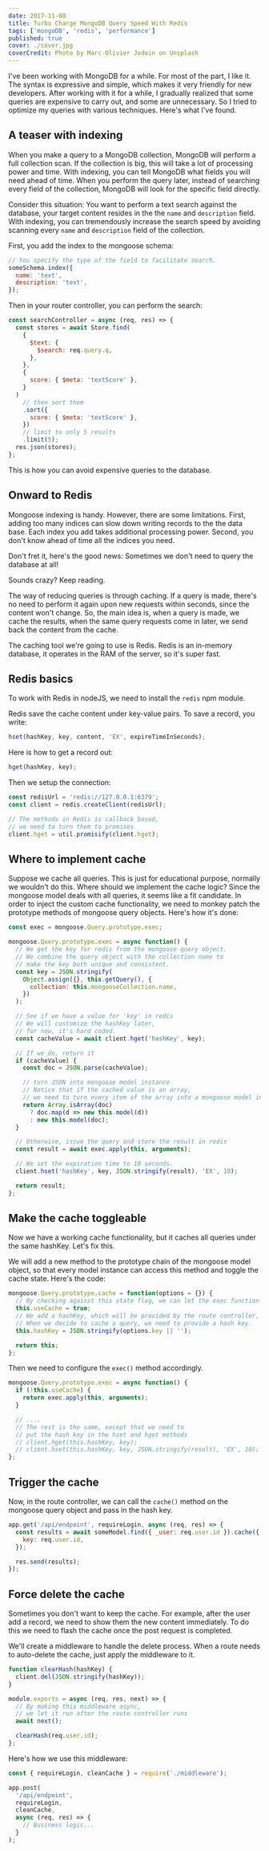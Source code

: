 ```yaml
---
date: 2017-11-08
title: Turbo Charge MongoDB Query Speed With Redis
tags: ['mongoDB', 'redis', 'performance']
published: true
cover: ./cover.jpg
coverCredit: Photo by Marc-Olivier Jodoin on Unsplash
---
```


I've been working with MongoDB for a while. For most of the part, I like it. The syntax is expressive and simple, which makes it very friendly for new developers. After working with it for a while, I gradually realized that some queries are expensive to carry out, and some are unnecessary. So I tried to optimize my queries with various techniques. Here's what I've found.

## A teaser with indexing

When you make a query to a MongoDB collection, MongoDB will perform a full collection scan. If the collection is big, this will take a lot of processing power and time. With indexing, you can tell MongoDB what fields you will need ahead of time. When you perform the query later, instead of searching every field of the collection, MongoDB will look for the specific field directly.

Consider this situation: You want to perform a text search against the database, your target content resides in the the `name` and `description` field. With indexing, you can tremendously increase the search speed by avoiding scanning every `name` and `description` field of the collection.

First, you add the index to the mongoose schema:

```javascript
// You specify the type of the field to facilitate search.
someSchema.index({
  name: 'text',
  description: 'text',
});
```

Then in your router controller, you can perform the search:

```javascript
const searchController = async (req, res) => {
  const stores = await Store.find(
    {
      $text: {
        $search: req.query.q,
      },
    },
    {
      score: { $meta: 'textScore' },
    }
  )
    // then sort them
    .sort({
      score: { $meta: 'textScore' },
    })
    // limit to only 5 results
    .limit(5);
  res.json(stores);
};
```

This is how you can avoid expensive queries to the database.

## Onward to Redis

Mongoose indexing is handy. However, there are some limitations. First, adding too many indices can slow down writing records to the the data base. Each index you add takes additional processing power. Second, you don't know ahead of time all the indices you need.

Don't fret it, here's the good news: Sometimes we don't need to query the database at all!

Sounds crazy? Keep reading.

The way of reducing queries is through caching. If a query is made, there's no need to perform it again upon new requests within seconds, since the content won't change. So, the main idea is, when a query is made, we cache the results, when the same query requests come in later, we send back the content from the cache.

The caching tool we're going to use is Redis. Redis is an in-memory database, it operates in the RAM of the server, so it's super fast.

## Redis basics

To work with Redis in nodeJS, we need to install the `redis` npm module.

Redis save the cache content under key-value pairs. To save a record, you write:

```javascript
hset(hashKey, key, content, 'EX', expireTimeInSeconds);
```

Here is how to get a record out:

```javascript
hget(hashKey, key);
```

Then we setup the connection:

```javascript
const redisUrl = 'redis://127.0.0.1:6379';
const client = redis.createClient(redisUrl);

// The methods in Redis is callback based,
// we need to turn them to promises
client.hget = util.promisify(client.hget);
```

## Where to implement cache

Suppose we cache all queries. This is just for educational purpose, normally we wouldn't do this. Where should we implement the cache logic? Since the mongoose model deals with all queries, it seems like a fit candidate. In order to inject the custom cache functionality, we need to monkey patch the prototype methods of mongoose query objects. Here's how it's done:

```javascript
const exec = mongoose.Query.prototype.exec;

mongoose.Query.prototype.exec = async function() {
  // We get the key for redis from the mongoose query object.
  // We combine the query object with the collection name to
  // make the key both unique and consistent.
  const key = JSON.stringify(
    Object.assign({}, this.getQuery(), {
      collection: this.mongooseCollection.name,
    })
  );

  // See if we have a value for 'key' in redis
  // We will customize the hashKey later,
  // for now, it's hard coded.
  const cacheValue = await client.hget('hashKey', key);

  // If we do, return it
  if (cacheValue) {
    const doc = JSON.parse(cacheValue);

    // turn JSON into mongoose model instance
    // Notice that if the cached value is an array,
    // we need to turn every item of the array into a mongoose model instance.
    return Array.isArray(doc)
      ? doc.map(d => new this.model(d))
      : new this.model(doc);
  }

  // Otherwise, issue the query and store the result in redis
  const result = await exec.apply(this, arguments);

  // We set the expiration time to 10 seconds.
  client.hset('hashKey', key, JSON.stringify(result), 'EX', 10);

  return result;
};
```

## Make the cache toggleable

Now we have a working cache functionality, but it caches all queries under the same hashKey. Let's fix this.

We will add a new method to the prototype chain of the mongoose model object, so that every model instance can access this method and toggle the cache state. Here's the code:

```javascript
mongoose.Query.prototype.cache = function(options = {}) {
  // By checking against this state flag, we can let the exec function know when to cache.
  this.useCache = true;
  // We add a hashKey, which will be provided by the route controller,
  // When we decide to cache a query, we need to provide a hash key.
  this.hashKey = JSON.stringify(options.key || '');

  return this;
};
```

Then we need to configure the `exec()` method accordingly.

```javascript
mongoose.Query.prototype.exec = async function() {
  if (!this.useCache) {
    return exec.apply(this, arguments);
  }

  // ....
  // The rest is the same, except that we need to
  // put the hash key in the hset and hget methods
  // client.hget(this.hashKey, key);
  // client.hset(this.hashKey, key, JSON.stringify(result), 'EX', 10);
};
```

## Trigger the cache

Now, in the route controller, we can call the `cache()` method on the mongoose query object and pass in the hash key.

```javascript
app.get('/api/endpoint', requireLogin, async (req, res) => {
  const results = await someModel.find({ _user: req.user.id }).cache({
    key: req.user.id,
  });

  res.send(results);
});
```

## Force delete the cache

Sometimes you don't want to keep the cache. For example, after the user add a record, we need to show them the new content immediately. To do this we need to flash the cache once the post request is completed.

We'll create a middleware to handle the delete process. When a route needs to auto-delete the cache, just apply the middleware to it.

```javascript
function clearHash(hashKey) {
  client.del(JSON.stringify(hashKey));
}

module.exports = async (req, res, next) => {
  // By making this middleware async,
  // we let it run after the route controller runs
  await next();

  clearHash(req.user.id);
};
```

Here's how we use this middleware:

```javascript
const { requireLogin, cleanCache } = require('./middleware');

app.post(
  '/api/endpoint',
  requireLogin,
  cleanCache,
  async (req, res) => {
    // Business logic...
  }
);
```
